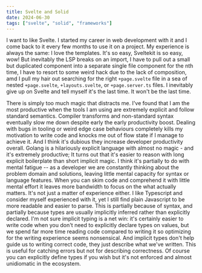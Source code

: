 ```yaml
---
title: Svelte and Solid
date: 2024-06-30
tags: ["svelte", "solid", "frameworks"]
---
```


I want to like Svelte. I started my career in web development with it and I come back to it every few months to use it on a project. My experience is always the same: I love the templates. It's so easy, Sveltekit is so easy, wow! But inevitably the LSP breaks on an import, I have to pull out a small but duplicated component into a separate single file component for the nth time, I have to resort to some weird hack due to the lack of composition, amd I pull my hair out searching for the right `+page.svelte` file in a sea of nested `+page.svelte`, `+layouts.svelte`, or `+page.server.ts` files. I inevitably give up on Svelte and tell myself it's the last time. It won't be the last time.

There is simply too much magic that distracts me. I've found that I am the most productive when the tools I am using are extremely explicit and follow standard semantics. Compiler transforms and non-standard syntax eventually slow me down despite early the early productivity boost. Dealing with bugs in tooling or weird edge case behaviours completely kills my motivation to write code and knocks me out of flow state if I manage to achieve it. And I think it's dubious they increase developer productivity overall. Golang is a hilariously explicit language with almost no magic - and it's extremely productive; It turns out that it's easier to reason with long explicit boilerplate than short implicit magic. I think it's partially to do with mental fatigue -- as a developer we are constantly thinking about the problem domain and solutions, leaving little mental capacity for syntax or language features. When you can skim code and comprehend it with little mental effort it leaves more bandwidth to focus on the what actually matters. It's not just a matter of experience either. I like Typescript and consider myself experienced with it, yet I still find plain Javascript to be more readable and easier to parse. This is partially because of syntax, and partially because types are usually implicitly inferred rather than explicitly declared. I'm not sure implicit typing is a net win: it's certainly easier to write code when you don't need to explicitly declare types on values, but we spend far more time reading code compared to writing it so optimizing for the writing experience seems nonsensical. And implicit types don't help guide us to writing correct code, they just describe what we've written. This is useful for catching errors but not for describing correctness. Of course you can explicitly define types if you wish but it's not enforced and almost unidiomatic in the ecosystem.